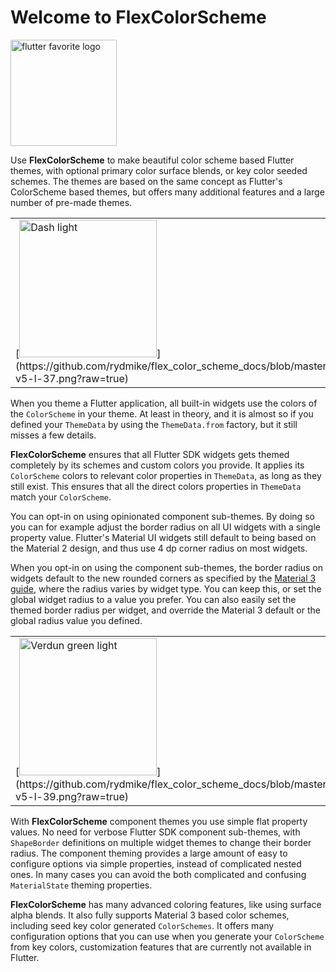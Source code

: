 # Welcome to FlexColorScheme

[<img src="https://github.com/rydmike/flex_color_scheme_docs/blob/master/docs/images/flutter-favorite-logo.png?raw=true?" alt="flutter favorite logo" width="170"/>](https://docs.flutter.dev/development/packages-and-plugins/favorites)

Use **FlexColorScheme** to make beautiful color scheme based Flutter themes,
with optional primary color surface blends, or key color seeded schemes.
The themes are based on the same concept as Flutter's ColorScheme based themes,
but offers many additional features and a large number of pre-made themes.

<table>
  <tr>
    <td>[<img src="https://github.com/rydmike/flex_color_scheme_docs/blob/master/docs/images/fcs-v5-l-37.png?raw=true" alt="Dash light" width="220"/>](https://github.com/rydmike/flex_color_scheme_docs/blob/master/docs/images/fcs-v5-l-37.png?raw=true)</td>
    <td>&nbsp;</td>
    <td>[<img src="https://github.com/rydmike/flex_color_scheme_docs/blob/master/docs/images/fcs-v5-d-37.png?raw=true" alt="Dash dark" width="220"/>](https://github.com/rydmike/flex_color_scheme_docs/blob/master/docs/images/fcs-v5-d-37.png?raw=true)</td>
    <td>&nbsp;</td>
    <td>[<img src="https://github.com/rydmike/flex_color_scheme_docs/blob/master/docs/images/fcs-v5-l-38.png?raw=true" alt="M3 baseline light" width="220"/>](https://github.com/rydmike/flex_color_scheme_docs/blob/master/docs/images/fcs-v5-l-38.png?raw=true)</td>
    <td>&nbsp;</td>
    <td>[<img src="https://github.com/rydmike/flex_color_scheme_docs/blob/master/docs/images/fcs-v5-d-38.png?raw=true" alt="M3 baseline dark" width="220"/>](https://github.com/rydmike/flex_color_scheme_docs/blob/master/docs/images/fcs-v5-d-38.png?raw=true)</td>
  </tr>
</table>


When you theme a Flutter application, all built-in widgets use the colors of the
`ColorScheme` in your theme. At least in theory, and it is almost so if you defined
your `ThemeData` by using the `ThemeData.from` factory, but it still misses
a few details.

**FlexColorScheme** ensures that all Flutter SDK widgets gets themed completely by its
schemes and custom colors you provide. It applies its `ColorScheme` colors
to relevant color properties in `ThemeData`, as long as they still exist. This
ensures that all the direct colors properties in `ThemeData` match your `ColorScheme`.

You can opt-in on using opinionated component sub-themes.
By doing so you can for example adjust the border radius on all UI widgets
with a single property value. Flutter's Material UI widgets still default to
being based on the Material 2 design, and thus use 4 dp corner radius on most
widgets.

When you opt-in on using the component sub-themes, the border radius on widgets
default to the new rounded corners as specified by the
[Material 3 guide](https://m3.material.io/), where the
radius varies by widget type. You can keep this, or set the global widget
radius to a value you prefer. You can also easily set the themed border
radius per widget, and override the Material 3 default or the global radius
value you defined.

<table>
  <tr>
    <td>[<img src="https://github.com/rydmike/flex_color_scheme_docs/blob/master/docs/images/fcs-v5-l-39.png?raw=true" alt="Verdun green light" width="220"/>](https://github.com/rydmike/flex_color_scheme_docs/blob/master/docs/images/fcs-v5-l-39.png?raw=true)</td>
    <td>&nbsp;</td>
    <td>[<img src="https://github.com/rydmike/flex_color_scheme_docs/blob/master/docs/images/fcs-v5-d-39.png?raw=true" alt="Verdun green dark" width="220"/>](https://github.com/rydmike/flex_color_scheme_docs/blob/master/docs/images/fcs-v5-d-39.png?raw=true)</td>
    <td>&nbsp;</td>
    <td>[<img src="https://github.com/rydmike/flex_color_scheme_docs/blob/master/docs/images/fcs-v5-l-40.png?raw=true" alt="Dell genoa light" width="220"/>](https://github.com/rydmike/flex_color_scheme_docs/blob/master/docs/images/fcs-v5-l-40.png?raw=true)</td>
    <td>&nbsp;</td>
    <td>[<img src="https://github.com/rydmike/flex_color_scheme_docs/blob/master/docs/images/fcs-v5-d-40.png?raw=true" alt="Dell genoa dark" width="220"/>](https://github.com/rydmike/flex_color_scheme_docs/blob/master/docs/images/fcs-v5-d-40.png?raw=true)</td>
  </tr>
</table>

With **FlexColorScheme** component themes you use simple flat property values.
No need for verbose Flutter SDK component sub-themes, with `ShapeBorder`
definitions on multiple widget themes to change their border radius. The component
theming provides a large amount of easy to configure options via simple
properties, instead of complicated nested ones. In many cases you can
avoid the both complicated and confusing `MaterialState` theming properties.

**FlexColorScheme** has many advanced coloring features, like using
surface alpha blends. It also fully supports Material 3 based color schemes,
including seed key color generated `ColorSchemes`. It offers many configuration
options that you can use when you generate your `ColorScheme` from
key colors, customization features that are currently not available in Flutter.
